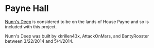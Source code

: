 
# Payne Hall

<ProjectDetails
  floatRight
  region="Westerlands"
  house="House Payne"
  type="Keep"
  status="Completed"
  warp="/warp payne"
  projectLead="ErtyLink"
  dateStarted="September 19, 2013"
  dateCompleted="October 27, 2013"
/>

[Nunn's Deep](https://awoiaf.westeros.org/index.php/Nunn%27s_Deep) is considered to be on the lands of House Payne and so is included with this project.

Nunn's Deep was built by xkrillen43x, AttackOnMars, and BantyRooster between 3/22/2014 and 5/4/2014.